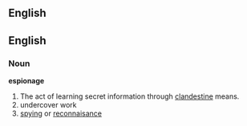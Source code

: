 ==English==
== English ==
===Noun===
{{wikipedia}}
'''espionage'''
# The act of learning secret information through [[clandestine]] means.
# undercover work
# [[spying]] or [[reconnaisance]]